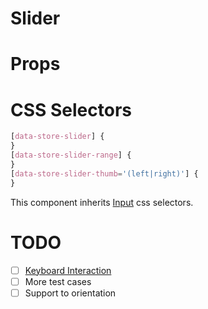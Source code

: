 
# Slider

<Canvas>
  <Story id="molecules-slider--slider" />
</Canvas>

# Props

<ArgsTable of={Slider} />

# CSS Selectors

```css
[data-store-slider] {
}
[data-store-slider-range] {
}
[data-store-slider-thumb='(left|right)'] {
}
```

This component inherits [Input](?path=/docs/molecules-input--input#css-selectors) css selectors.

# TODO

- [ ] [Keyboard Interaction](https://www.w3.org/TR/wai-aria-practices-1.2/#slidertwothumb_kbd_interaction)
- [ ] More test cases
- [ ] Support to orientation
